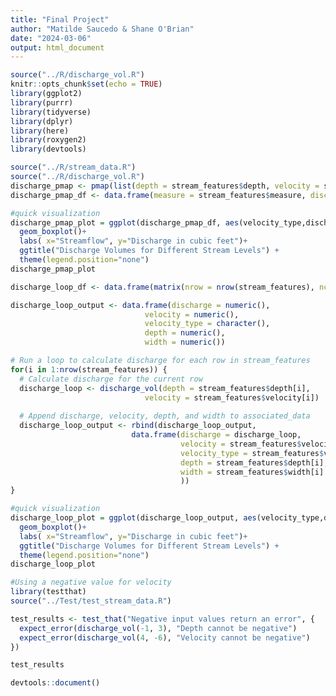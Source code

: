 ```yaml
---
title: "Final Project"
author: "Matilde Saucedo & Shane O'Brian"
date: "2024-03-06"
output: html_document
---
```


```r
source("../R/discharge_vol.R")
knitr::opts_chunk$set(echo = TRUE)
library(ggplot2)
library(purrr)
library(tidyverse)
library(dplyr)
library(here)
library(roxygen2)
library(devtools)
```


```r
source("../R/stream_data.R")
source("../R/discharge_vol.R")
discharge_pmap <- pmap(list(depth = stream_features$depth, velocity = stream_features$velocity), discharge_vol)
discharge_pmap_df <- data.frame(measure = stream_features$measure, discharge = unlist(discharge_pmap), depth = stream_features$depth, velocity = stream_features$velocity, velocity_type=stream_features$velocity_type, width=stream_features$width)

#quick visualization
discharge_pmap_plot = ggplot(discharge_pmap_df, aes(velocity_type,discharge, fill=velocity_type))+
  geom_boxplot()+
  labs( x="Streamflow", y="Discharge in cubic feet")+
  ggtitle("Discharge Volumes for Different Stream Levels") +
  theme(legend.position="none")
discharge_pmap_plot


```


```r

discharge_loop_df <- data.frame(matrix(nrow = nrow(stream_features), ncol = 1))

discharge_loop_output <- data.frame(discharge = numeric(),
                              velocity = numeric(),
                              velocity_type = character(),
                              depth = numeric(),
                              width = numeric())

# Run a loop to calculate discharge for each row in stream_features
for(i in 1:nrow(stream_features)) {
  # Calculate discharge for the current row
  discharge_loop <- discharge_vol(depth = stream_features$depth[i], 
                              velocity = stream_features$velocity[i])
  
  # Append discharge, velocity, depth, and width to associated_data
  discharge_loop_output <- rbind(discharge_loop_output, 
                           data.frame(discharge = discharge_loop, 
                                      velocity = stream_features$velocity[i],
                                      velocity_type = stream_features$velocity_type[i],
                                      depth = stream_features$depth[i], 
                                      width = stream_features$width[i]
                                      ))
}

#quick visualization
discharge_loop_plot = ggplot(discharge_loop_output, aes(velocity_type,discharge, fill=velocity_type))+
  geom_boxplot()+
  labs( x="Streamflow", y="Discharge in cubic feet")+
  ggtitle("Discharge Volumes for Different Stream Levels") +
  theme(legend.position="none")
discharge_loop_plot

```


```r
#Using a negative value for velocity
library(testthat)
source("../Test/test_stream_data.R")

test_results <- test_that("Negative input values return an error", {
  expect_error(discharge_vol(-1, 3), "Depth cannot be negative")
  expect_error(discharge_vol(4, -6), "Velocity cannot be negative")
})

test_results
```
```r
devtools::document()

```

